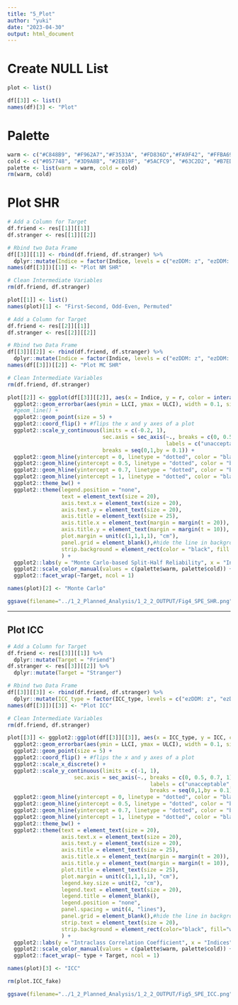 ```yaml
---
title: "5_Plot"
author: "yuki"
date: "2023-04-30"
output: html_document
---
```

# Create NULL List
```r
plot <- list()
```

```r
df[[3]] <- list()
names(df)[3] <- "Plot"
```

# Palette
```r
warm <- c("#C848B9", "#F962A7","#F3533A", "#FD836D","#FA9F42", "#FFBA69")
cold <- c("#057748", "#3D9A8B", "#2EB19F", "#5ACFC9", "#63C2D2", "#B7EDFF")
palette <- list(warm = warm, cold = cold)
rm(warm, cold)
```

# Plot SHR
```r
# Add a Column for Target
df.friend <- res[[1]][[1]] 
df.stranger <- res[[1]][[2]] 

# Rbind two Data Frame
df[[3]][[1]] <- rbind(df.friend, df.stranger) %>%
  dplyr::mutate(Indice = factor(Indice, levels = c("ezDDM: z", "ezDDM: v", "Efficiency", "Dprime", "ACC", "RT"))) 
names(df[[3]])[[1]] <- "Plot NM SHR"

# Clean Intermediate Variables
rm(df.friend, df.stranger)
```

```r
plot[[1]] <- list()
names(plot)[1] <- "First-Second, Odd-Even, Permuted"
```

```r
# Add a Column for Target
df.friend <- res[[2]][[1]] 
df.stranger <- res[[2]][[2]] 

# Rbind two Data Frame
df[[3]][[2]] <- rbind(df.friend, df.stranger) %>%
  dplyr::mutate(Indice = factor(Indice, levels = c("ezDDM: z", "ezDDM: v", "Efficiency", "Dprime", "ACC", "RT"))) 
names(df[[3]])[[2]] <- "Plot MC SHR"

# Clean Intermediate Variables
rm(df.friend, df.stranger)
```

```r
plot[[2]] <- ggplot(df[[3]][[2]], aes(x = Indice, y = r, color = interaction(Indice, Target))) +
  ggplot2::geom_errorbar(aes(ymin = LLCI, ymax = ULCI), width = 0.1, size = 2) +
  #geom_line() +
  ggplot2::geom_point(size = 5) +
  ggplot2::coord_flip() + #flips the x and y axes of a plot
  ggplot2::scale_y_continuous(limits = c(-0.2, 1), 
                              sec.axis = sec_axis(~., breaks = c(0, 0.5, 0.7, 1), 
                                                  labels = c("unacceptable", "poor","acceptable", "excellent")),
                              breaks = seq(0,1,by = 0.1)) +
  ggplot2::geom_hline(yintercept = 0, linetype = "dotted", color = "black", size = 1, alpha = 0.5) + #add dotted line
  ggplot2::geom_hline(yintercept = 0.5, linetype = "dotted", color = "black", size = 1, alpha = 0.5) + 
  ggplot2::geom_hline(yintercept = 0.7, linetype = "dotted", color = "black", size = 1, alpha = 0.5) +
  ggplot2::geom_hline(yintercept = 1, linetype = "dotted", color = "black", size = 1, alpha = 0.5) +
  ggplot2::theme_bw() +
  ggplot2::theme(legend.position = "none",
                 text = element_text(size = 20),
                 axis.text.x = element_text(size = 20),
                 axis.text.y = element_text(size = 20),
                 axis.title = element_text(size = 25),
                 axis.title.x = element_text(margin = margin(t = 20)),
                 axis.title.y = element_text(margin = margin(t = 10)),
                 plot.margin = unit(c(1,1,1,1), "cm"),
                 panel.grid = element_blank(),#hide the line in background
                 strip.background = element_rect(color = "black", fill = "white", size = 1)
                 ) +
  ggplot2::labs(y = "Monte Carlo-based Split-Half Reliability", x = "Indices") +
  ggplot2::scale_color_manual(values = c(palette$warm, palette$cold)) + 
  ggplot2::facet_wrap(~Target, ncol = 1) 

names(plot)[2] <- "Monte Carlo"

ggsave(filename="../1_2_Planned_Analysis/1_2_2_OUTPUT/Fig4_SPE_SHR.png", width = 15, height = 10)
```

--------------------------------------------------------------------------------

## Plot ICC
```r
# Add a Column for Target
df.friend <- res[[3]][[1]] %>%
  dplyr::mutate(Target = "Friend")
df.stranger <- res[[3]][[2]] %>%
  dplyr::mutate(Target = "Stranger")

# Rbind two Data Frame
df[[3]][[3]] <- rbind(df.friend, df.stranger) %>%
  dplyr::mutate(ICC_type = factor(ICC_type, levels = c("ezDDM: z", "ezDDM: v", "Efficiency", "Dprime", "ACC", "RT"))) 
names(df[[3]])[[3]] <- "Plot ICC"

# Clean Intermediate Variables
rm(df.friend, df.stranger)
```

```r
plot[[3]] <- ggplot2::ggplot(df[[3]][[3]], aes(x = ICC_type, y = ICC, color = interaction(ICC_type, Target))) +
  ggplot2::geom_errorbar(aes(ymin = LLCI, ymax = ULCI), width = 0.1, size = 2) +
  ggplot2::geom_point(size = 5) +
  ggplot2::coord_flip() + #flips the x and y axes of a plot
  ggplot2::scale_x_discrete() +
  ggplot2::scale_y_continuous(limits = c(-1, 1), 
                     sec.axis = sec_axis(~., breaks = c(0, 0.5, 0.7, 1), 
                                             labels = c("unacceptable", "poor", "acceptable", "excellent")),
                                             breaks = seq(0,1,by = 0.1)) +
  ggplot2::geom_hline(yintercept = 0, linetype = "dotted", color = "black", size = 1, alpha = 0.5) + #add dotted line
  ggplot2::geom_hline(yintercept = 0.5, linetype = "dotted", color = "black", size = 1, alpha = 0.5) +
  ggplot2::geom_hline(yintercept = 0.7, linetype = "dotted", color = "black", size = 1, alpha = 0.5) +
  ggplot2::geom_hline(yintercept = 1, linetype = "dotted", color = "black", size = 1, alpha = 0.5) +
  ggplot2::theme_bw() +
  ggplot2::theme(text = element_text(size = 20),
                 axis.text.x = element_text(size = 20),
                 axis.text.y = element_text(size = 20),
                 axis.title = element_text(size = 25),
                 axis.title.x = element_text(margin = margin(t = 20)),
                 axis.title.y = element_text(margin = margin(t = 10)),
                 plot.title = element_text(size = 25),
                 plot.margin = unit(c(1,1,1,1), "cm"),
                 legend.key.size = unit(2, "cm"), 
                 legend.text = element_text(size = 20),
                 legend.title = element_blank(),
                 legend.position = "none",
                 panel.spacing = unit(4, "lines"),
                 panel.grid = element_blank(),#hide the line in background
                 strip.text = element_text(size = 20),
                 strip.background = element_rect(color="black", fill="white", size=1)
                 ) +
  ggplot2::labs(y = "Intraclass Correlation Coefficient", x = "Indices") +
  ggplot2::scale_color_manual(values = c(palette$warm, palette$cold)) + 
  ggplot2::facet_wrap(~ type + Target, ncol = 1) 

names(plot)[3] <- "ICC"

rm(plot.ICC_fake)

ggsave(filename="../1_2_Planned_Analysis/1_2_2_OUTPUT/Fig5_SPE_ICC.png", width = 15, height = 20, dpi = 300)
```